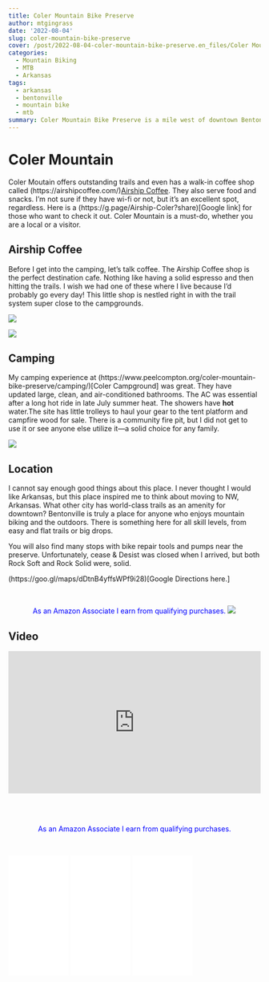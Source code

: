 ```yaml
---
title: Coler Mountain Bike Preserve
author: mtgingrass
date: '2022-08-04'
slug: coler-mountain-bike-preserve
cover: /post/2022-08-04-coler-mountain-bike-preserve.en_files/Coler Mountain.png
categories:
  - Mountain Biking
  - MTB
  - Arkansas
tags:
  - arkansas
  - bentonville
  - mountain bike
  - mtb
summary: Coler Mountain Bike Preserve is a mile west of downtown Bentonville, Arkansas. The trails are about two miles west of downtown Bentonville, but you would never know you were this close to a city. Features include multiple flowy jump lines, technical rocky sections & several gaps and jumps.
---
```


# Coler Mountain

Coler Moutain offers outstanding trails and even has a walk-in coffee shop called (https://airshipcoffee.com/)[Airship Coffee]. They also serve food and snacks. I'm not sure if they have wi-fi or not, but it's an excellent spot, regardless. Here is a (https://g.page/Airship-Coler?share)[Google link] for those who want to check it out. Coler Mountain is a  must-do, whether you are a local or a visitor.

## Airship Coffee

Before I get into the camping, let's talk coffee. The Airship Coffee shop is the perfect destination cafe. Nothing like having a solid espresso and then hitting the trails. I wish we had one of these where I live because I'd probably go every day! This little shop is nestled right in with the trail system super close to the campgrounds. 

![](/post/2022-08-04-coler-mountain-bike-preserve.en_files/airship coffee.png)

![](/post/2022-08-04-coler-mountain-bike-preserve.en_files/airship coffee2.png)

## Camping

My camping experience at (https://www.peelcompton.org/coler-mountain-bike-preserve/camping/)[Coler Campground] was great. They have updated large, clean, and air-conditioned bathrooms. The AC was essential after a long hot ride in late July summer heat. The showers have <b>hot</b> water.The site has little trolleys to haul your gear to the tent platform and campfire wood for sale. There is a community fire pit, but I did not get to use it or see anyone else utilize it—a solid choice for any family.

![](/post/2022-08-04-coler-mountain-bike-preserve.en_files/coler campground1.png)


## Location

I cannot say enough good things about this place. I never thought I would like Arkansas, but this place inspired me to think about moving to NW, Arkansas. What other city has world-class trails as an amenity for downtown? Bentonville is truly a place for anyone who enjoys mountain biking and the outdoors. There is something here for all skill levels, from easy and flat trails or big drops. 

You will also find many stops with bike repair tools and pumps near the preserve. Unfortunately, cease & Desist was closed when I arrived, but both Rock Soft and Rock Solid were, solid. 

(https://goo.gl/maps/dDtnB4yffsWPf9i28)[Google Directions here.]

<BR>

<p style="color:blue" align="center"> As an Amazon Associate I earn from qualifying purchases.
<a href="https://www.amazon.com/GoPro-HERO10-Black-Commerce-Stabilization/dp/B0B2FF8CP4?crid=3EKUPWQ0JSANI&keywords=gopro+hero+10&qid=1657667099&sprefix=gopro+hero+%2Caps%2C340&sr=8-1-spons&psc=1&spLa=ZW5jcnlwdGVkUXVhbGlmaWVyPUE5MFhRUlRFUjVBVjAmZW5jcnlwdGVkSWQ9QTAyOTg2NTIzMU03VE9MMUxMQTNZJmVuY3J5cHRlZEFkSWQ9QTA5Nzk3MTIzTkhYNDhaSlZRMlQ1JndpZGdldE5hbWU9c3BfYXRmJmFjdGlvbj1jbGlja1JlZGlyZWN0JmRvTm90TG9nQ2xpY2s9dHJ1ZQ%3D%3D&linkCode=li1&tag=kit-my_streaming-20&linkId=88278d889b14ab7e4cf68f890b6b937e&language=en_US&ref_=as_li_ss_il" target="_blank"><img border="0" src="//ws-na.amazon-adsystem.com/widgets/q?_encoding=UTF8&ASIN=B0B2FF8CP4&Format=_SL110_&ID=AsinImage&MarketPlace=US&ServiceVersion=20070822&WS=1&tag=kit-my_streaming-20&language=en_US" ></a><img src="https://ir-na.amazon-adsystem.com/e/ir?t=kit-my_streaming-20&language=en_US&l=li1&o=1&a=B0B2FF8CP4" width="1" height="1" border="0" alt="" style="border:none !important; margin:0px !important;" /></p>


## Video

<style>.embed-container { position: relative; padding-bottom: 56.25%; height: 0; overflow: hidden; max-width: 100%; } .embed-container iframe, .embed-container object, .embed-container embed { position: absolute; top: 0; left: 0; width: 100%; height: 100%; }</style><div class='embed-container'><iframe src='https://www.youtube.com/embed//fkw9ED5pmXg' frameborder='0' allowfullscreen></iframe></div>

<BR><BR>

<p style="color:blue" align="center">As an Amazon Associate I earn from qualifying purchases.</p>

<BR>
    
<iframe style="width:120px;height:240px;" marginwidth="0" marginheight="0" scrolling="no" frameborder="0" src="//ws-na.amazon-adsystem.com/widgets/q?ServiceVersion=20070822&OneJS=1&Operation=GetAdHtml&MarketPlace=US&source=ac&ref=qf_sp_asin_til&ad_type=product_link&tracking_id=hatro-20&marketplace=amazon&region=US&placement=B07GDGZCCH&asins=B07GDGZCCH&linkId=21ac19b3aebd88af568926848ed0e44e&show_border=true&link_opens_in_new_window=true&price_color=333333&title_color=0066c0&bg_color=ffffff">
    </iframe>
    
<iframe style="width:120px;height:240px;" marginwidth="0" marginheight="0" scrolling="no" frameborder="0" src="//ws-na.amazon-adsystem.com/widgets/q?ServiceVersion=20070822&OneJS=1&Operation=GetAdHtml&MarketPlace=US&source=ac&ref=qf_sp_asin_til&ad_type=product_link&tracking_id=hatro-20&marketplace=amazon&region=US&placement=B07GD1HX7H&asins=B07GD1HX7H&linkId=d540f63169cf5579fe6cf0fe3ad80081&show_border=true&link_opens_in_new_window=true&price_color=333333&title_color=0066c0&bg_color=ffffff">
    </iframe>
    
<iframe style="width:120px;height:240px;" marginwidth="0" marginheight="0" scrolling="no" frameborder="0" src="//ws-na.amazon-adsystem.com/widgets/q?ServiceVersion=20070822&OneJS=1&Operation=GetAdHtml&MarketPlace=US&source=ac&ref=qf_sp_asin_til&ad_type=product_link&tracking_id=hatro-20&marketplace=amazon&region=US&placement=B07FCR3316&asins=B07FCR3316&linkId=966152948273f58ed1640fff2edc1aa0&show_border=true&link_opens_in_new_window=true&price_color=333333&title_color=0066c0&bg_color=ffffff">
    </iframe>
